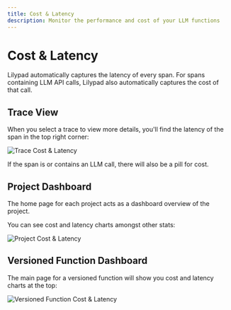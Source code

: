 ```yaml
---
title: Cost & Latency
description: Monitor the performance and cost of your LLM functions
---
```


# Cost & Latency

Lilypad automatically captures the latency of every span. For spans containing LLM API calls, Lilypad also automatically captures the cost of that call.

## Trace View

When you select a trace to view more details, you'll find the latency of the span in the top right corner:

![Trace Cost & Latency](/assets/docs/lilypad/evaluation/cost-and-latency/trace.png)

If the span is or contains an LLM call, there will also be a pill for cost.

## Project Dashboard

The home page for each project acts as a dashboard overview of the project.

You can see cost and latency charts amongst other stats:

![Project Cost & Latency](/assets/docs/lilypad/evaluation/cost-and-latency/dashboard.png)

## Versioned Function Dashboard

The main page for a versioned function will show you cost and latency charts at the top:

![Versioned Function Cost & Latency](/assets/docs/lilypad/evaluation/cost-and-latency/function.png)
